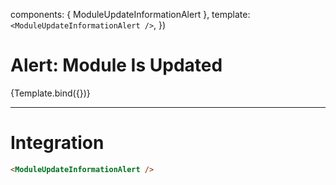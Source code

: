 

<Meta
  title="Components/Alert"
  component={ModuleUpdateInformationAlert} />

  components: { ModuleUpdateInformationAlert },
  template: `<ModuleUpdateInformationAlert />`,
})

# Alert: Module Is Updated

<Description of={ModuleUpdateInformationAlert} />

<Canvas>
  <Story name='Module Is Updated Alert'>
    {Template.bind({})}
  </Story>
</Canvas>

---
# Integration

```html
<ModuleUpdateInformationAlert />
```
